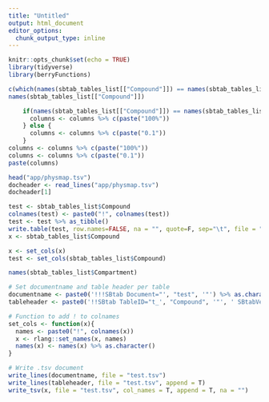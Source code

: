 ```yaml
---
title: "Untitled"
output: html_document
editor_options: 
  chunk_output_type: inline
---
```


```r
knitr::opts_chunk$set(echo = TRUE)
library(tidyverse)
library(berryFunctions)
```

```r
c(which(names(sbtab_tables_list[["Compound"]]) == names(sbtab_tables_list[["Compound"]][1:3])))
names(sbtab_tables_list[["Compound"]])

    if(names(sbtab_tables_list[["Compound"]]) == names(sbtab_tables_list[["Compound"]][1:4])) {
      columns <- columns %>% c(paste("100%"))
    } else {
      columns <- columns %>% c(paste("0.1"))
    }
columns <- columns %>% c(paste("100%"))
columns <- columns %>% c(paste("0.1"))
paste(columns)

head("app/physmap.tsv")
docheader <- read_lines("app/physmap.tsv")
docheader[1]

test <- sbtab_tables_list$Compound
colnames(test) <- paste0("!", colnames(test))
test <- test %>% as_tibble()
write.table(test, row.names=FALSE, na = "", quote=F, sep="\t", file = "test.tsv", append = T)
x <- sbtab_tables_list$Compound

x <- set_cols(x)
test <- set_cols(sbtab_tables_list$Compound)

names(sbtab_tables_list$Compartment)

# Set documentname and table header per table
documentname <- paste0('!!!SBtab Document="', "test", '"') %>% as.character()
tableheader <- paste0('!!SBtab TableID="t_', "Compound", '"', ' SBtabVersion="', "inputsbtab_version$", '"',' Document="', "test", '"',' TableType="', "Compound", '"',' TableName="', "Compound", '"')

# Function to add ! to colnames
set_cols <- function(x){
  names <- paste0("!", colnames(x))
  x <- rlang::set_names(x, names)
  names(x) <- names(x) %>% as.character()
}

# Write .tsv document
write_lines(documentname, file = "test.tsv")
write_lines(tableheader, file = "test.tsv", append = T)
write_tsv(x, file = "test.tsv", col_names = T, append = T, na = "")
```

